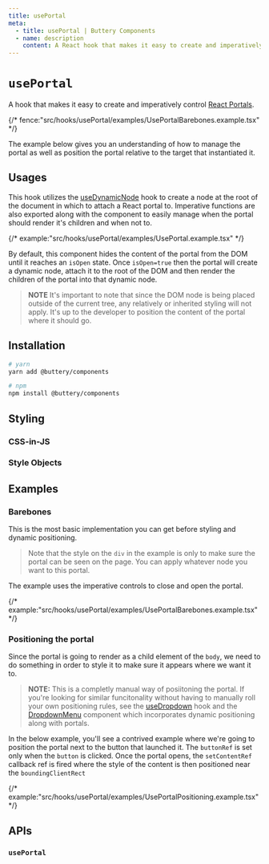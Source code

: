 ```yaml
---
title: usePortal
meta:
  - title: usePortal | Buttery Components
  - name: description
    content: A React hook that makes it easy to create and imperatively control React Portals.
---
```


# `usePortal`

A hook that makes it easy to create and imperatively control [React Portals](https://react.dev/reference/react-dom/createPortal).

{/* fence:"src/hooks/usePortal/examples/UsePortalBarebones.example.tsx" */}

The example below gives you an understanding of how to manage the portal as well as position the portal relative
to the target that instantiated it.

## Usages

This hook utilizes the [useDynamicNode](./hooks.useDynamicNode.mdx) hook to create a node at the root of the document
in which to attach a React portal to. Imperative functions are also exported along with the component to easily manage
when the portal should render it's children and when not to.

{/* example:"src/hooks/usePortal/examples/UsePortal.example.tsx" */}

By default, this component hides the content of the portal from the DOM until it reaches an `isOpen` state. Once `isOpen=true`
then the portal will create a dynamic node, attach it to the root of the DOM and then render the children of the portal into that
dynamic node.

> **NOTE** It's important to note that since the DOM node is being placed outside of the current tree, any relatively or inherited
> styling will not apply. It's up to the developer to position the content of the portal where it should go.

## Installation

```bash
# yarn
yarn add @buttery/components

# npm
npm install @buttery/components
```

## Styling

### CSS-in-JS

### Style Objects

## Examples

### Barebones

This is the most basic implementation you can get before styling and dynamic positioning.

> Note that the style on the `div` in the example is only to make sure the portal can be
> seen on the page. You can apply whatever node you want to this portal.

The example uses the imperative controls to close and open the portal.

{/* example:"src/hooks/usePortal/examples/UsePortalBarebones.example.tsx" */}

### Positioning the portal

Since the portal is going to render as a child element of the `body`, we need to do something
in order to style it to make sure it appears where we want it to.

> **NOTE:** This is a completly manual way of posiitoning the portal. If you're looking for similar
> funcitonality without having to manually roll your own positioning rules, see the [useDropdown](./hooks.useDropdown.mdx)
> hook and the [DropdownMenu](./components.popovers.dropdown-menu.mdx) component which incorporates
> dynamic positioning along with portals.

In the below example, you'll see a contrived example where we're going to position
the portal next to the button that launched it. The `buttonRef` is set only when
the `button` is clicked. Once the portal opens, the `setContentRef` callback ref is fired
where the style of the content is then positioned near the `boundingClientRect`

{/* example:"src/hooks/usePortal/examples/UsePortalPositioning.example.tsx" */}

## APIs

### `usePortal`

